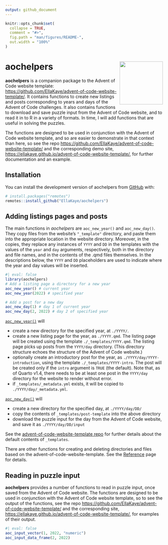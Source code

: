 ```yaml
---
output: github_document
---
```


<!-- README.md is generated from README.Rmd. Please edit that file -->

```r
knitr::opts_chunk$set(
  collapse = TRUE,
  comment = "#>",
  fig.path = "man/figures/README-",
  out.width = "100%"
)
```

# aochelpers <a href="https://ellakaye.github.io/aochelpers/"><img src="man/figures/logo.png" align="right" height="138" /></a>

<!-- badges: start -->
<!-- badges: end -->

**aochelpers** is a companion package to the Advent of Code website template:
<https://github.com/EllaKaye/advent-of-code-website-template/>. 
It contains functions to create new listings and posts corresponding to years and days of the Advent of Code challenges. It also contains functions to download and save puzzle input from the Advent of Code website, 
and to read it in to R in a variety of formats. 
In time, I will add functions that are useful in solving the puzzles.

The functions are designed to be used in conjunction with the Advent of Code website template, and so are easier to demonstrate in that context than here,
so see the repo <https://github.com/EllaKaye/advent-of-code-website-template/> and the corresponding demo site, <https://ellakaye.github.io/advent-of-code-website-template/>, for further documentation and an example.

## Installation

You can install the development version of aochelpers from [GitHub](https://github.com/) with:

``` r
# install.packages("remotes")
remotes::install_github("EllaKaye/aochelpers")
```

## Adding listings pages and posts

The main functions in *aochelpers* are `aoc_new_year()` and `aoc_new_day()`. 
They copy files from the website's `"_template"` directory, and paste them into the appropriate location in the website directory. Moreover, in the copies, they replace any instances of `YYYY` and `DD` in the templates with the values of the `year` and `day` arguments, respectively, both in the directory and file names, and in the contents of the .qmd files themselves. In the descriptions below, the `YYYY` and `DD` placeholders are used to indicate where the year and day values will be inserted.

```r
#| eval: false
library(aochelpers)
# Add a listing page a directory for a new year
aoc_new_year() # current year 
aoc_new_year(2022) # specified year

# Add a post for a new day
aoc_new_day(1) # day 1 of current year
aoc_new_day(2, 2022) # day 2 of specified year
```

[`aoc_new_year()`](https://ellakaye.github.io/aochelpers/reference/aoc_new_year.html) will

- create a new directory for the specified year, at `./YYYY/`.
- create a new listing page for the year, as `./YYYY.qmd`. The listing page will be created using the template `./_templates/YYYY.qmd`. The listing page picks up posts from the `YYYY/day` directory. (This directory structure echoes the structure of the Advent of Code website.) 
- optionally create an introductory post for the year, as `./YYYY/day/YYYY-introduction`, using the template `./_templates/YYYY-intro`. The post will be created only if the `intro` argument is `TRUE` (the default). Note that, as of Quarto v1.4, there needs to be at least one post in the `YYYY/day` directory for the website to render without error.
- if `_templates/_metadata.yml` exists, it will be copied to `./YYYY/day/_metadata.yml`. 

[`aoc_new_day()`](https://ellakaye.github.io/aochelpers/reference/aoc_new_day.html) will

- create a new directory for the specified day, at `./YYYY/day/DD/`
- copy the contents of `_templates/post-template` into the above directory
- download the puzzle input for the day from the Advent of Code website, and save it as `./YYYY/day/DD/input`

See the [advent-of-code-website-template repo](https://gihub.com/EllaKaye/advent-of-code-website-template) for further details about the default contents of `_templates`.

There are other functions for creating and deleting directories and files based on the advent-of-code-website-template. See the [Reference](https://ellakaye.github.io/aochelpers/reference/index.html) page for details.

## Reading in puzzle input

**aochelpers** provides a number of functions to read in puzzle input, once saved from the Advent of Code website. The functions are designed to be used in conjunction with the Advent of Code website template, so to see the output of the functions, see the repo <https://github.com/EllaKaye/advent-of-code-website-template/> and the corresponding site, <https://ellakaye.github.io/advent-of-code-website-template/>, for examples of their output.

```r
#| eval: false
aoc_input_vector(1, 2022, "numeric")
aoc_input_data_frame(2, 2022)
```


